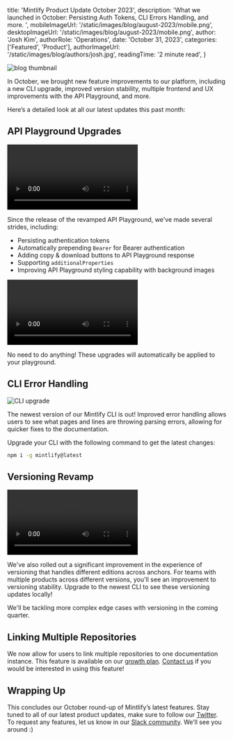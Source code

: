 
  title: 'Mintlify Product Update October 2023',
  description:
    'What we launched in October: Persisting Auth Tokens, CLI Errors Handling, and more. ',
  mobileImageUrl: '/static/images/blog/august-2023/mobile.png',
  desktopImageUrl: '/static/images/blog/august-2023/mobile.png',
  author: 'Josh Kim',
  authorRole: 'Operations',
  date: 'October 31, 2023',
  categories: ['Featured', 'Product'],
  authorImageUrl: '/static/images/blog/authors/josh.jpg',
  readingTime: '2 minute read',
}


<img
  src="/static/images/blog/october-2023/desktop.png"
  alt="blog thumbnail"
  className="w-full rounded-md"
/>

In October, we brought new feature improvements to our platform, including a new CLI upgrade, improved version stability, multiple frontend and UX improvements with the API Playground, and more.

Here’s a detailed look at all our latest updates this past month:

## API Playground Upgrades

<video className="w-full" controls>
  <source src="/static/images/blog/october-2023/bearer-persisting.mp4" type="video/mp4" />
</video>

Since the release of the revamped API Playground, we've made several strides, including:
- Persisting authentication tokens
- Automatically prepending `Bearer` for Bearer authentication
- Adding copy & download buttons to API Playground response
- Supporting `additionalProperties`
- Improving API Playground styling capability with background images

<video className="w-full" controls>
  <source src="/static/images/blog/october-2023/copy-paste.mp4" type="video/mp4" />
</video>

No need to do anything! These upgrades will automatically be applied to your playground. 

## CLI Error Handling

<img
  src="/static/images/blog/october-2023/parsing-error.png"
  alt="CLI upgrade"
  className="w-full rounded-md"
/>

The newest version of our Mintlify CLI is out! Improved error handling allows users to see what pages and lines are throwing parsing errors, allowing for quicker fixes to the documentation. 

Upgrade your CLI with the following command to get the latest changes:

```bash
npm i -g mintlify@latest
```

## Versioning Revamp 

<video className="w-full" controls>
  <source src="/static/images/blog/october-2023/versioning.mp4" type="video/mp4" />
</video>

We've also rolled out a significant improvement in the experience of versioning that handles different editions across anchors. For teams with multiple products across different versions, you'll see an improvement to versioning stability. Upgrade to the newest CLI to see these versioning updates locally!

We'll be tackling more complex edge cases with versioning in the coming quarter. 


## Linking Multiple Repositories 

We now allow for users to link multiple repositories to one documentation instance. This feature is available on our [growth plan](https://mintlify.com/pricing). [Contact us](mailto:support@mintlify.com) if you would be interested in using this feature!

## Wrapping Up

This concludes our October round-up of Mintlify’s latest features. Stay tuned to all of our latest product updates, make sure to follow our [Twitter](https://twitter.com/mintlify). To request any features, let us know in our [Slack community](https://mintlify.com/community). We’ll see you around :)
